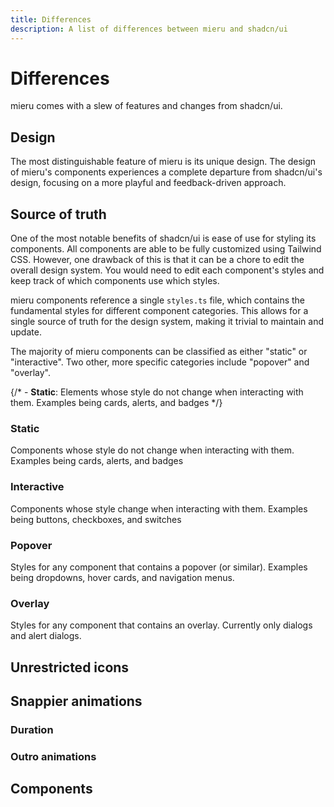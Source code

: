 ```yaml
---
title: Differences
description: A list of differences between mieru and shadcn/ui
---
```


# Differences

mieru comes with a slew of features and changes from shadcn/ui. 

## Design

The most distinguishable feature of mieru is its unique design. The design of mieru's components experiences a complete departure from shadcn/ui's design, focusing on a more playful and feedback-driven approach.

## Source of truth

One of the most notable benefits of shadcn/ui is ease of use for styling its components. All components are able to be fully customized using Tailwind CSS. However, one drawback of this is that it can be a chore to edit the overall design system. You would need to edit each component's styles and keep track of which components use which styles.

mieru components reference a single `styles.ts` file, which contains the fundamental styles for different component categories. This allows for a single source of truth for the design system, making it trivial to maintain and update.

The majority of mieru components can be classified as either "static" or "interactive". Two other, more specific categories include "popover" and "overlay".

{/* - **Static**: Elements whose style do not change when interacting with them. Examples being cards, alerts, and badges */}

### Static

Components whose style do not change when interacting with them. Examples being cards, alerts, and badges

<StaticExamples/>

### Interactive

Components whose style change when interacting with them. Examples being buttons, checkboxes, and switches

<InteractiveExamples/>

### Popover

Styles for any component that contains a popover (or similar). Examples being dropdowns, hover cards, and navigation menus.

<PopoverExamples/>

### Overlay

Styles for any component that contains an overlay. Currently only dialogs and alert dialogs.

<OverlayExamples/>

## Unrestricted icons

## Snappier animations

### Duration

### Outro animations

## Components

